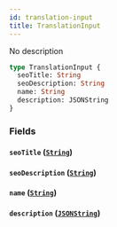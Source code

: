 ```yaml
---
id: translation-input
title: TranslationInput
---
```


No description

```graphql
type TranslationInput {
  seoTitle: String
  seoDescription: String
  name: String
  description: JSONString
}
```

### Fields

#### `seoTitle` ([`String`](../../../developer/api-reference/scalars/string))

#### `seoDescription` ([`String`](../../../developer/api-reference/scalars/string))

#### `name` ([`String`](../../../developer/api-reference/scalars/string))

#### `description` ([`JSONString`](../../../developer/api-reference/scalars/json-string))
